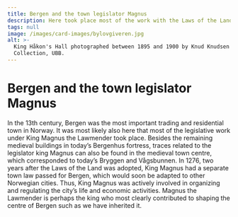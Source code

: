 ```yaml
---
title: Bergen and the town legislator Magnus
description: Here took place most of the work with the Laws of the Land!
tags: null
image: /images/card-images/bylovgiveren.jpg
alt: >-
  King Håkon's Hall photographed between 1895 and 1900 by Knud Knudsen - Picture
  Collection, UBB.
---
```



# Bergen and the town legislator Magnus

<Container stil="initial side">
    In the 13th century, Bergen was the most important trading and residential town in Norway. It was most likely also here that most of the legislative work under King Magnus the Lawmender took place. Besides the remaining medieval buildings in today’s Bergenhus fortress, traces related to the legislator king Magnus can also be found in the medieval town centre, which corresponded to today’s Bryggen and Vågsbunnen. In 1276, two years after the Laws of the Land was adopted, King Magnus had a separate town law passed for Bergen, which would soon be adapted to other Norwegian cities. Thus, King Magnus was actively involved in organizing and regulating the city’s life and economic activities. Magnus the Lawmender is perhaps the king who most clearly contributed to shaping the centre of Bergen such as we have inherited it.
</Container>

<Figure
    image="/images/introduksjon/kart over kirker og klostre.jpg"
    title="A map showing churches and monasteries in Bergen at the time of Magnus Lagabøte. Illustration: Tine Erika Fuglseth and Alf Tore Hommedal."
    alt="A map showing churches and monasteries in Bergen at the time of Magnus Lagabøte."
>
</Figure>

